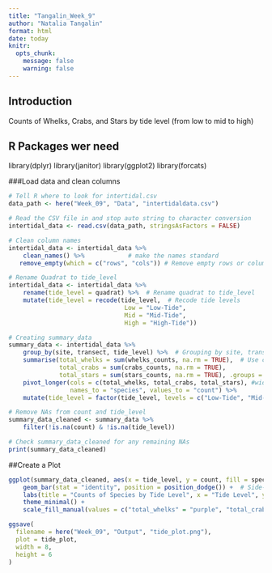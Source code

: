 ```yaml
---
title: "Tangalin_Week_9"
author: "Natalia Tangalin"
format: html
date: today 
knitr:                    
  opts_chunk: 
    message: false
    warning: false
---
```


## Introduction
Counts of Whelks, Crabs, and Stars by tide level (from low to mid to high) 

## R Packages wer need
library(dplyr)
library(janitor)
library(ggplot2)
library(forcats)

###Load data and clean columns

```r
# Tell R where to look for intertidal.csv
data_path <- here("Week_09", "Data", "intertidaldata.csv")

# Read the CSV file in and stop auto string to character conversion
intertidal_data <- read.csv(data_path, stringsAsFactors = FALSE)

# Clean column names
intertidal_data <- intertidal_data %>% 
    clean_names() %>%            # make the names standard
   remove_empty(which = c("rows", "cols")) # Remove empty rows or columns

# Rename Quadrat to tide_level
intertidal_data <- intertidal_data %>%
    rename(tide_level = quadrat) %>%  # Rename quadrat to tide_level
    mutate(tide_level = recode(tide_level,  # Recode tide levels
                                Low = "Low-Tide", 
                                Mid = "Mid-Tide",  
                                High = "High-Tide"))

# Creating summary_data
summary_data <- intertidal_data %>%
    group_by(site, transect, tide_level) %>%  # Grouping by site, transect, and tide level
    summarise(total_whelks = sum(whelks_counts, na.rm = TRUE),  # Use correct column names, no NAs
              total_crabs = sum(crabs_counts, na.rm = TRUE),
              total_stars = sum(stars_counts, na.rm = TRUE), .groups = 'drop') %>% #remove grouping after summary
    pivot_longer(cols = c(total_whelks, total_crabs, total_stars), #wide to long to analyze by species
                 names_to = "species", values_to = "count") %>% 
    mutate(tide_level = factor(tide_level, levels = c("Low-Tide", "Mid-Tide", "High-Tide")))# Order factor levels

# Remove NAs from count and tide_level
summary_data_cleaned <- summary_data %>%
    filter(!is.na(count) & !is.na(tide_level))

# Check summary_data_cleaned for any remaining NAs
print(summary_data_cleaned)
```
##Create a Plot
```r
ggplot(summary_data_cleaned, aes(x = tide_level, y = count, fill = species)) + 
    geom_bar(stat = "identity", position = position_dodge()) +  # Side-by-side bars
    labs(title = "Counts of Species by Tide Level", x = "Tide Level", y = "Count") + 
    theme_minimal() +
    scale_fill_manual(values = c("total_whelks" = "purple", "total_crabs" = "blue", "total_stars" = "red"))  # color based on unique_species

ggsave(
  filename = here("Week_09", "Output", "tide_plot.png"), 
  plot = tide_plot, 
  width = 8, 
  height = 6
)
```
